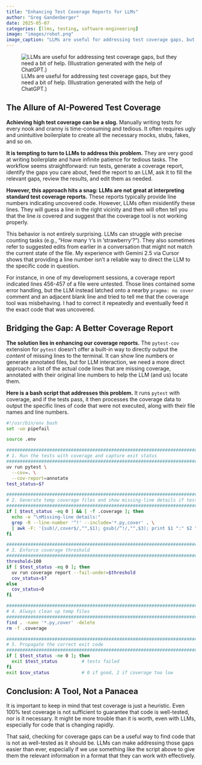 ```yaml
---
title: "Enhancing Test Coverage Reports for LLMs"
author: "Greg Gandenberger"
date: 2025-05-07
categories: [llms, testing, software-engineering]
image: "images/robot.png"
image_caption: "LLMs are useful for addressing test coverage gaps, but they need a bit of help."
---
```


![LLMs are useful for addressing test coverage gaps, but they need a bit of help. (Illustration generated with the help of ChatGPT.)](images/robot.png)

## The Allure of AI-Powered Test Coverage

**Achieving high test coverage can be a slog.** Manually writing tests for every nook and cranny is time-consuming and tedious. It often requires ugly and unintuitive boilerplate to create all the necessary mocks, stubs, fakes, and so on.

**It is tempting to turn to LLMs to address this problem.** They are very good at writing boilerplate and have infinite patience for tedious tasks. The workflow seems straightforward: run tests, generate a coverage report, identify the gaps you care about, feed the report to an LLM, ask it to fill the relevant gaps, review the results, and edit them as needed.

**However, this approach hits a snag: LLMs are not great at interpreting standard test coverage reports.** These reports typically provide line numbers indicating uncovered code. However, LLMs often misidentify these lines. They will guess a line in the right vicinity and then will often tell you that the line *is* covered and suggest that the coverage tool is not working properly.

This behavior is not entirely surprising. LLMs can struggle with precise counting tasks (e.g., "How many 'r's in 'strawberry'?"). They also sometimes refer to suggested edits from earlier in a conversation that might not match the current state of the file. My experience with Gemini 2.5 via Cursor shows that providing a line number isn't a reliable way to direct the LLM to the specific code in question.

For instance, in one of my development sessions, a coverage report indicated lines 456-457 of a file were untested. Those lines contained some error handling, but the LLM instead latched onto a nearby `pragma: no cover` comment and an adjacent blank line and tried to tell me that the coverage tool was misbehaving. I had to correct it repeatedly and eventually feed it the exact code that was uncovered.

## Bridging the Gap: A Better Coverage Report

**The solution lies in enhancing our coverage reports.** The `pytest-cov` extension for `pytest` doesn't offer a built-in way to directly output the *content* of missing lines to the terminal. It can show line numbers or generate annotated files, but for LLM interaction, we need a more direct approach: a list of the actual code lines that are missing coverage, annotated with their original line numbers to help the LLM (and us) locate them.

**Here is a bash script that addresses this problem.** It runs `pytest` with coverage, and if the tests pass, it then processes the coverage data to output the specific lines of code that were not executed, along with their file names and line numbers.

```bash
#!/usr/bin/env bash
set -uo pipefail

source .env

#######################################################################################
# 1. Run the tests with coverage and capture exit status
#######################################################################################
uv run pytest \
  --cov=. \
  --cov-report=annotate
test_status=$?

#######################################################################################
# 2. Generate temp coverage files and show missing-line details if tests passed
#######################################################################################
if [ $test_status -eq 0 ] && [ -f .coverage ]; then
  echo -e "\nMissing-line details:"
  grep -R --line-number '^!' --include='*.py,cover' . \
  | awk -F: '{sub(/,cover$/,"",$1); gsub(/^!/,"",$3); print $1 ":" $2 ": " $3}'
fi

#######################################################################################
# 3. Enforce coverage threshold
#######################################################################################
threshold=100
if [ $test_status -eq 0 ]; then
  uv run coverage report --fail-under=$threshold
  cov_status=$?
else
  cov_status=0
fi

#######################################################################################
# 4. Always clean up temp files
#######################################################################################
find . -name '*.py,cover' -delete
rm -f .coverage

#######################################################################################
# 5. Propagate the correct exit code
#######################################################################################
if [ $test_status -ne 0 ]; then
  exit $test_status         # tests failed
fi
exit $cov_status            # 0 if good, 2 if coverage too low
```

## Conclusion: A Tool, Not a Panacea

It is important to keep in mind that test coverage is just a heuristic. Even 100% test coverage is not sufficient to guarantee that code is well-tested, nor is it necessary. It might be more trouble than it is worth, even with LLMs, especially for code that is changing rapidly.

That said, checking for coverage gaps can be a useful way to find code that is not as well-tested as it should be. LLMs can make addressing those gaps easier than ever, especially if we use something like the script above to give them the relevant information in a format that they can work with effectively.
